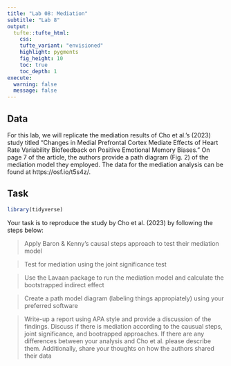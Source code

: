 ```yaml
---
title: "Lab 08: Mediation"
subtitle: "Lab 8"
output: 
  tufte::tufte_html:
    css: 
    tufte_variant: "envisioned"
    highlight: pygments
    fig_height: 10
    toc: true
    toc_depth: 1
execute:
  warning: false
  message: false
---
```


## Data

For this lab, we will replicate the mediation results of Cho et al.'s (2023) study titled "Changes in Medial Prefrontal Cortex Mediate Effects of Heart Rate Variability Biofeedback on Positive Emotional Memory Biases." On page 7 of the article, the authors provide a path diagram (Fig. 2) of the mediation model they employed. The data for the mediation analysis can be found at https://osf.io/t5s4z/.

## Task

```r
library(tidyverse)

```


Your task is to reproduce the study by Cho et al. (2023) by following the steps below:

> Apply Baron & Kenny's causal steps approach to test their mediation model

> Test for mediation using the joint significance test

> Use the Lavaan package to run the mediation model and calculate the bootstrapped indirect effect

> Create a path model diagram (labeling things appropiately) using your preferred software

> Write-up a report using APA style and provide a discussion of the findings. Discuss if there is mediation according to the causual steps, joint significance, and bootrapped approaches. If there are any differences between your analysis and Cho et al. please describe them. 
Additionally, share your thoughts on how the authors shared their data


